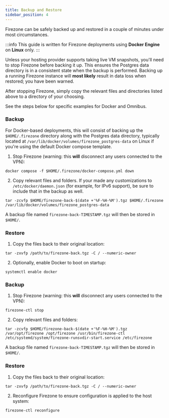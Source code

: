 ```yaml
---
title: Backup and Restore
sidebar_position: 4
---
```


Firezone can be safely backed up and restored in a couple of minutes under
most circumstances.

:::info
This guide is written for Firezone deployments using **Docker Engine** on **Linux** only.
:::

Unless your hosting provider supports taking live VM snapshots, you'll
need to stop Firezone before backing it up. This ensures the Postgres data
directory is in a consistent state when the backup is performed. Backing up a
running Firezone instance will **most likely** result in data loss when restored;
you have been warned.

After stopping Firezone, simply copy the relevant files and directories listed
above to a directory of your choosing.

See the steps below for specific examples for Docker and Omnibus.

<Tabs>
<TabItem label="Docker" value="docker" default>

### Backup

For Docker-based deployments, this will consist of backing up the `$HOME/.firezone`
directory along with the Postgres data directory, typically located at
`/var/lib/docker/volumes/firezone_postgres-data` on Linux if you're using the default
Docker compose template.

1. Stop Firezone (warning: this **will** disconnect any users connected to the VPN):
```
docker compose -f $HOME/.firezone/docker-compose.yml down
```
2. Copy relevant files and folders. If your made any customizations to `/etc/docker/daemon.json`
(for example, for IPv6 support), be sure to include that in the backup as well.
```
tar -zcvfp $HOME/firezone-back-$(date +'%F-%H-%M').tgz $HOME/.firezone /var/lib/docker/volumes/firezone_postgres-data
```

A backup file named `firezone-back-TIMESTAMP.tgz` will then be stored in `$HOME/`.

### Restore

1. Copy the files back to their original location:
```
tar -zxvfp /path/to/firezone-back.tgz -C / --numeric-owner
```
2. Optionally, enable Docker to boot on startup:
```
systemctl enable docker
```

</TabItem>
<TabItem label="Omnibus" value="omnibus">

### Backup

1. Stop Firezone (warning: this **will** disconnect any users connected to the VPN):
```
firezone-ctl stop
```
2. Copy relevant files and folders:
```
tar -zcvfp $HOME/firezone-back-$(date +'%F-%H-%M').tgz /var/opt/firezone /opt/firezone /usr/bin/firezone-ctl /etc/systemd/system/firezone-runsvdir-start.service /etc/firezone
```

A backup file named `firezone-back-TIMESTAMP.tgz` will then be stored in `$HOME/`.

### Restore

1. Copy the files back to their original location:
```
tar -zxvfp /path/to/firezone-back.tgz -C / --numeric-owner
```
2. Reconfigure Firezone to ensure configuration is applied to the host system:
```
firezone-ctl reconfigure
```

</TabItem>
</Tabs>

<SupportOptions />

